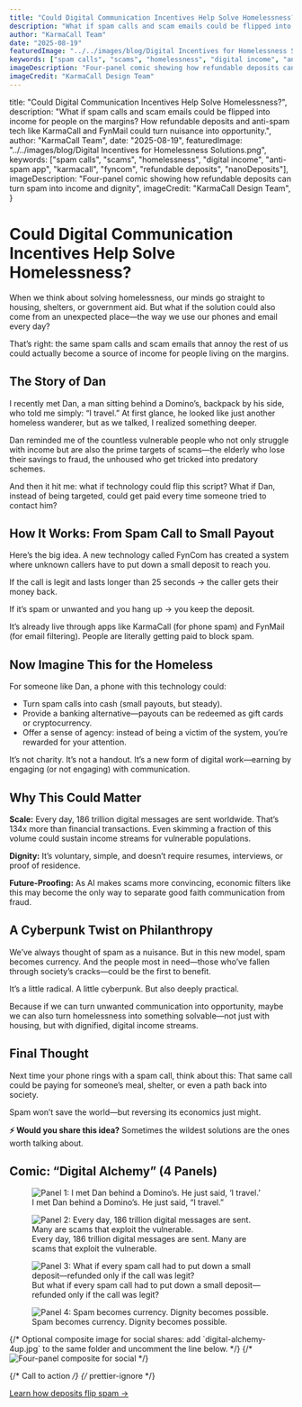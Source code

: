 ```yaml
---
title: "Could Digital Communication Incentives Help Solve Homelessness?"
description: "What if spam calls and scam emails could be flipped into income for people on the margins? How refundable deposits and anti-spam tech like KarmaCall and FynMail could turn nuisance into opportunity."
author: "KarmaCall Team"
date: "2025-08-19"
featuredImage: "../../images/blog/Digital Incentives for Homelessness Solutions.png"
keywords: ["spam calls", "scams", "homelessness", "digital income", "anti-spam app", "karmacall", "fyncom", "refundable deposits", "nanoDeposits"]
imageDescription: "Four-panel comic showing how refundable deposits can turn spam into income and dignity"
imageCredit: "KarmaCall Design Team"
---
```



  title: "Could Digital Communication Incentives Help Solve Homelessness?",
  description:
    "What if spam calls and scam emails could be flipped into income for people on the margins? How refundable deposits and anti-spam tech like KarmaCall and FynMail could turn nuisance into opportunity.",
  author: "KarmaCall Team",
  date: "2025-08-19",
  featuredImage: "../../images/blog/Digital Incentives for Homelessness Solutions.png",
  keywords: ["spam calls", "scams", "homelessness", "digital income", "anti-spam app", "karmacall", "fyncom", "refundable deposits", "nanoDeposits"],
  imageDescription: "Four-panel comic showing how refundable deposits can turn spam into income and dignity",
  imageCredit: "KarmaCall Design Team",
}

<Wrapper seo={meta}>

# Could Digital Communication Incentives Help Solve Homelessness?

When we think about solving homelessness, our minds go straight to housing, shelters, or government aid. But what if the solution could also come from an unexpected place—the way we use our phones and email every day?

That’s right: the same spam calls and scam emails that annoy the rest of us could actually become a source of income for people living on the margins.

## The Story of Dan

I recently met Dan, a man sitting behind a Domino’s, backpack by his side, who told me simply: “I travel.” At first glance, he looked like just another homeless wanderer, but as we talked, I realized something deeper.

Dan reminded me of the countless vulnerable people who not only struggle with income but are also the prime targets of scams—the elderly who lose their savings to fraud, the unhoused who get tricked into predatory schemes.

And then it hit me: what if technology could flip this script? What if Dan, instead of being targeted, could get paid every time someone tried to contact him?

## How It Works: From Spam Call to Small Payout

Here’s the big idea. A new technology called FynCom has created a system where unknown callers have to put down a small deposit to reach you.

If the call is legit and lasts longer than 25 seconds → the caller gets their money back.

If it’s spam or unwanted and you hang up → you keep the deposit.

It’s already live through apps like <Link to="/">KarmaCall</Link> (for phone spam) and <Link to="/fyncom-filters-email-edition">FynMail</Link> (for email filtering). People are literally getting paid to block spam.

## Now Imagine This for the Homeless

For someone like Dan, a phone with this technology could:

- Turn spam calls into cash (small payouts, but steady).
- Provide a banking alternative—payouts can be redeemed as gift cards or cryptocurrency.
- Offer a sense of agency: instead of being a victim of the system, you’re rewarded for your attention.

It’s not charity. It’s not a handout. It’s a new form of digital work—earning by engaging (or not engaging) with communication.

## Why This Could Matter

**Scale:** Every day, 186 trillion digital messages are sent worldwide. That’s 134x more than financial transactions. Even skimming a fraction of this volume could sustain income streams for vulnerable populations.

**Dignity:** It’s voluntary, simple, and doesn’t require resumes, interviews, or proof of residence.

**Future-Proofing:** As AI makes scams more convincing, economic filters like this may become the only way to separate good faith communication from fraud.

## A Cyberpunk Twist on Philanthropy

We’ve always thought of spam as a nuisance. But in this new model, spam becomes currency. And the people most in need—those who’ve fallen through society’s cracks—could be the first to benefit.

It’s a little radical. A little cyberpunk. But also deeply practical.

Because if we can turn unwanted communication into opportunity, maybe we can also turn homelessness into something solvable—not just with housing, but with dignified, digital income streams.

## Final Thought

Next time your phone rings with a spam call, think about this: That same call could be paying for someone’s meal, shelter, or even a path back into society.

Spam won’t save the world—but reversing its economics just might.

**⚡ Would you share this idea?** Sometimes the wildest solutions are the ones worth talking about.

## Comic: “Digital Alchemy” (4 Panels)

<div style={{ display: "grid", gridTemplateColumns: "repeat(2, 1fr)", gap: "12px", margin: "20px 0" }}>
  <figure style={{ margin: 0 }}>
    <img src={panel1} alt="Panel 1: I met Dan behind a Domino’s. He just said, ‘I travel.’" style={{ width: "100%", height: "auto", borderRadius: "6px" }} />
    <figcaption style={{ fontSize: "0.9rem", opacity: 0.8 }}>I met Dan behind a Domino’s. He just said, “I travel.”</figcaption>
  </figure>
  <figure style={{ margin: 0 }}>
    <img
      src={panel2}
      alt="Panel 2: Every day, 186 trillion digital messages are sent. Many are scams that exploit the vulnerable."
      style={{ width: "100%", height: "auto", borderRadius: "6px" }}
    />
    <figcaption style={{ fontSize: "0.9rem", opacity: 0.8 }}>
      Every day, 186 trillion digital messages are sent. Many are scams that exploit the vulnerable.
    </figcaption>
  </figure>
  <figure style={{ margin: 0 }}>
    <img
      src={panel3}
      alt="Panel 3: What if every spam call had to put down a small deposit—refunded only if the call was legit?"
      style={{ width: "100%", height: "auto", borderRadius: "6px" }}
    />
    <figcaption style={{ fontSize: "0.9rem", opacity: 0.8 }}>
      But what if every spam call had to put down a small deposit—refunded only if the call was legit?
    </figcaption>
  </figure>
  <figure style={{ margin: 0 }}>
    <img src={panel4} alt="Panel 4: Spam becomes currency. Dignity becomes possible." style={{ width: "100%", height: "auto", borderRadius: "6px" }} />
    <figcaption style={{ fontSize: "0.9rem", opacity: 0.8 }}>Spam becomes currency. Dignity becomes possible.</figcaption>
  </figure>
  {/* Optional composite image for social shares: add `digital-alchemy-4up.jpg` to the same folder and uncomment the line below. */}
  {/* <img src="/images/blog/digital-alchemy-4up.jpg" alt="Four-panel composite for social" style={{ gridColumn: "1 / -1", width: "100%", height: "auto", borderRadius: "6px" }} /> */}
</div>

{/* Call to action */}
{/* prettier-ignore */}

<div className="button-container">
  <a className="learn-more-btn cash centered" href="/make-a-deposit">
    Learn how deposits flip spam →
  </a>
</div>
<br />

</Wrapper>
